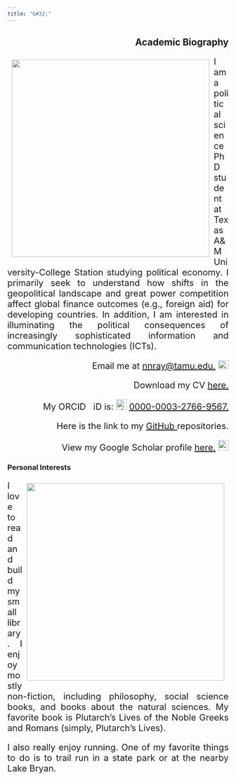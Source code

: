 ```yaml
---
title: "&#32;"
---
```

<section>
<h1 align="right"> Academic Biography </h1>
  <p> <img src="Self-Portrait.jpg" style="float:left;padding:10px;width:450px;height:450px;">
  </p>
  <p align="justify" style = "font-size:20px;"> I am a political science PhD student at Texas A&M University-College Station studying political economy. I primarily seek to understand how shifts in the geopolitical landscape and great power competition affect global finance outcomes (e.g., foreign aid) for developing countries. In addition, I am interested in illuminating the political consequences of increasingly sophisticated information and communication technologies (ICTs).
  </p>
  <p style = "font-size:20px;" align="right"> Email me at <a href = "mailto: nnray@tamu.edu">nnray@tamu.edu.</a> <img src="gmail.png" style="width:24px;height:20px;">
  </p>
  <p style = "font-size:20px;" align="right"> Download my CV <a href=Ray_CV.pdf>here. <i class="glyphicon glyphicon-save"></i></a>
  </p>
  <p style = "font-size:20px;" align="right"> My ORCID<i class="fa fa-regular fa-registered" style="font-size: 0.6em;position:absolute;"></i> &nbsp; iD is: <img alt="ORCID logo" src="https://info.orcid.org/wp-content/uploads/2019/11/orcid_16x16.png" width="24" height="24"/> <a href=https://orcid.org/0000-0003-2766-9567> 0000-0003-2766-9567. </a>
  </p>
  <p style = "font-size:20px;" align="right"> Here is the link to my <a href=https://github.com/nnray> GitHub <i class="fa fa-github fa-lg"></i></a> repositories.
  </p>
  <p style = "font-size:20px;" align="right"> View my Google Scholar profile <a href=https://scholar.google.com/citations?hl=en&user=d9-Ls4YAAAAJ>here.</a> <img src="googlescholar.png" style="width:24px;height:24px;">
  </p>

<section>
<h1 align="left"> Personal Interests </h1>
  <p> <img src="shelf2.jpg" style="float:right;padding:10px;width:450px;height:450px">
  </p>
  <p align="justify" style="font-size:20px;"> I love to read and build my small library. I enjoy mostly non-fiction, including philosophy, social science books, and books about the natural sciences. My favorite book is Plutarch's Lives of the Noble Greeks and Romans (simply, Plutarch's Lives).
  </p>
  <p align="justify" style="font-size:20px;"> I also really enjoy running. One of my favorite things to do is to trail run in a state park or at the nearby Lake Bryan.
  </p>
</section>